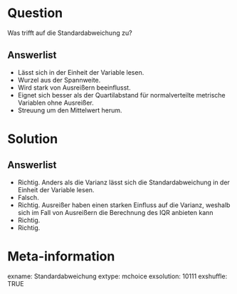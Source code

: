 Question
========

Was trifft auf die Standardabweichung zu?

Answerlist
----------

* Lässt sich in der Einheit der Variable lesen.
* Wurzel aus der Spannweite.
* Wird stark von Ausreißern beeinflusst.
* Eignet sich besser als der Quartilabstand für normalverteilte metrische Variablen ohne Ausreißer.
* Streuung um den Mittelwert herum.

Solution
========

Answerlist
----------

* Richtig. Anders als die Varianz lässt sich die Standardabweichung in der Einheit der Variable lesen. 
* Falsch. 
* Richtig. Ausreißer haben einen starken Einfluss auf die Varianz, weshalb sich im Fall von Ausreißern die Berechnung des IQR anbieten kann 
* Richtig. 
* Richtig.

Meta-information
================
exname: Standardabweichung
extype: mchoice 
exsolution: 10111
exshuffle: TRUE
